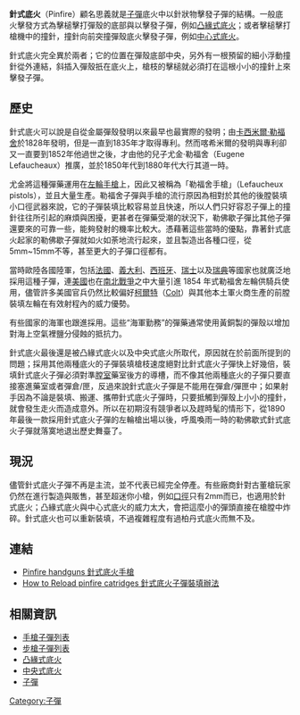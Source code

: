 {{Link style|time=2015-12-12T06:12:39+00:00}}
{{NoteTA
|G1=Military
|G2=長度單位
|G3=Firearms
}}
'''針式底火'''（Pinfire）顧名思義就是[[子彈|子彈]]底火中以針狀物擊發子彈的結構。一般底火擊發方式為擊槌擊打彈殼的底部與以擊發子彈，例如[[凸緣式底火|凸緣式底火]]；或者擊槌擊打槍機中的撞針，撞針向前突撞彈殼底火擊發子彈，例如[[中心式底火|中心式底火]]。

針式底火完全異於兩者；它的位置在彈殼底部中央，另外有一根預留的細小浮動撞針從外連結，斜插入彈殼扺在底火上，槍枝的擊槌就必須打在這根小小的撞針上來擊發子彈。

==歷史==
針式底火可以說是自從金屬彈殼發明以來最早也最實際的發明；由[[卡西米爾·勒福舍|卡西米爾·勒福舍]]於1828年發明，但是一直到1835年才取得專利。然而喀希米爾的發明與專利卻又一直要到1852年他過世之後，才由他的兒子尤金·勒福舍（Eugene Lefaucheaux）推廣，並於1850年代到1880年代大行其道一時。

尤金將這種彈藥運用在[[左輪手槍|左輪手槍]]上，因此又被稱為「勒福舍手槍」（Lefaucheux pistols），並且大量生產。勒福舍子彈與手槍的流行原因為相對於其他的後膛裝填小口徑武器來說，它的子彈裝填比較容易並且快速，所以人們只好容忍子彈上的撞針往往所引起的麻煩與困擾，更甚者在彈藥受潮的狀況下，勒佛歇子彈比其他子彈還要來的可靠一些，能夠發射的機率比較大。憑藉著這些當時的優點，靠著針式底火起家的勒佛歇子彈就如火如荼地流行起來，並且製造出各種口徑，從5mm~15mm不等，甚至更大的子彈口徑都有。

當時歐陸各國陸軍，包括[[法國|法國]]、[[義大利|義大利]]、[[西班牙|西班牙]]、[[瑞士|瑞士]]以及[[瑞典|瑞典]]等國家也就廣泛地採用這種子彈，連[[美國|美國]]也在[[南北戰爭|南北戰爭]]之中大量引進 1854 年式勒福舍左輪供騎兵使用，儘管許多美國官兵仍然比較偏好[[柯爾特|柯爾特]]（[[:en:Colt's_Manufacturing_Company|Colt]]）與其他本土軍火商生產的前膛裝填左輪在有效射程內的威力優勢。

有些國家的海軍也跟進採用。這些“海軍勤務”的彈藥通常使用黃銅製的彈殼以增加對海上空氣裡鹽分侵蝕的抵抗力。

針式底火最後還是被凸緣式底火以及中央式底火所取代，原因就在於前面所提到的問題；採用其他兩種底火的子彈裝填槍枝速度絕對比針式底火子彈快上好幾倍，裝填針式底火子彈必須對準[[膛室|膛室]]藥室後方的導槽，而不像其他兩種底火的子彈只要直接塞進藥室或者彈倉/匣，反過來說針式底火子彈是不能用在彈倉/彈匣中；如果射手因為不論是裝填、搬運、攜帶針式底火子彈時，只要抵觸到彈殼上小小的撞針，就會發生走火而造成意外。所以在初期沒有競爭者以及趕時髦的情形下，從1890年最後一款採用針式底火子彈的左輪槍出場以後，呼風喚雨一時的勒佛歇式針式底火子彈就落寞地退出歷史舞臺了。

==現況==
儘管針式底火子彈不再是主流，並不代表已經完全停產。有些廠商針對古董槍玩家仍然在進行製造與販售，甚至超迷你小槍，例如[[口徑|口徑]]只有2mm而已，也適用於針式底火；凸緣式底火與中心式底火的威力太大，會把這麼小的彈頭直接在槍膛中炸碎。針式底火也可以重新裝填，不過複雜程度有過柏丹式底火而無不及。

==連結==
* [http://www.penvuur.nl/ Pinfire handguns 針式底火手槍] {{Wayback|url=http://www.penvuur.nl/ |date=20071230061946 }}
* [http://hlebooks.com/pinfire/pin00.htm How to Reload pinfire catridges 針式底火子彈裝填辦法] {{Wayback|url=http://hlebooks.com/pinfire/pin00.htm |date=20080511165009 }}

== 相關資訊 ==
* [[手槍子彈列表|手槍子彈列表]]
* [[步槍子彈列表|步槍子彈列表]]
* [[凸緣式底火|凸緣式底火]]
* [[中央式底火|中央式底火]]
* [[子彈|子彈]]

[[Category:子彈|Category:子彈]]